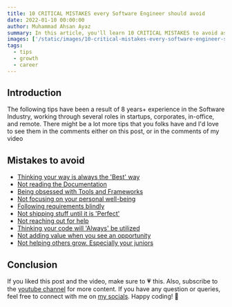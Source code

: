 ```yaml
---
title: 10 CRITICAL MISTAKES every Software Engineer should avoid
date: 2022-01-10 00:00:00
author: Muhammad Ahsan Ayaz
summary: In this article, you'll learn 10 CRITICAL MISTAKES to avoid as a Software Engineer.
images: ['/static/images/10-critical-mistakes-every-software-engineer-should-avoid/cover.png']
tags:
  - tips
  - growth
  - career
---
```


## Introduction

The following tips have been a result of 8 years+ experience in the Software Industry, working through several roles in startups, corporates, in-office, and remote. There might be a lot more tips that you folks have and I'd love to see them in the comments either on this post, or in the comments of my video

## Mistakes to avoid

- [Thinking your way is always the 'Best' way](https://www.youtube.com/watch?v=ZNZu1Wlm7_E&t=36s)
- [Not reading the Documentation](https://www.youtube.com/watch?v=ZNZu1Wlm7_E&t=112s)
- [Being obsessed with Tools and Frameworks](https://www.youtube.com/watch?v=ZNZu1Wlm7_E&t=166s)
- [Not focusing on your personal well-being](https://www.youtube.com/watch?v=ZNZu1Wlm7_E&t=232s)
- [Following requirements blindly](https://www.youtube.com/watch?v=ZNZu1Wlm7_E&t=323s)
- [Not shipping stuff until it is 'Perfect'](https://www.youtube.com/watch?v=ZNZu1Wlm7_E&t=401s)
- [Not reaching out for help](https://www.youtube.com/watch?v=ZNZu1Wlm7_E&t=472s)
- [Thinking your code will 'Always' be utilized](https://www.youtube.com/watch?v=ZNZu1Wlm7_E&t=613s)
- [Not adding value when you see an opportunity](https://www.youtube.com/watch?v=ZNZu1Wlm7_E&t=691s)
- [Not helping others grow. Especially your juniors](https://www.youtube.com/watch?v=ZNZu1Wlm7_E&t=735s)

## Conclusion

If you liked this post and the video, make sure to 💗 this. Also, subscribe to the [youtube channel](https://youtube.com/codewithahsan) for more content.
If you have any question or queries, feel free to connect with me on [my socials](https://bio.link/muhd_ahsanayaz).
Happy coding! 🙌

<div className="mt-30">
  <EmbeddedYouTubeVideo src="https://www.youtube.com/embed/ZNZu1Wlm7_E" />
</div>
